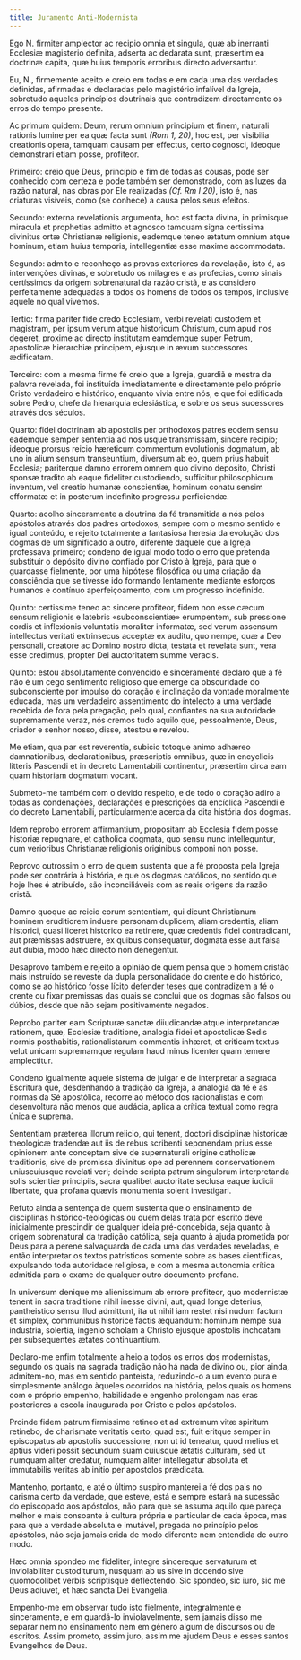 ```yaml
---
title: Juramento Anti-Modernista
---
```


<div class="side-by-side not-content">

Ego <span class="red">N.</span> firmiter amplector ac recipio omnia et singula, quæ ab inerranti Ecclesiæ magisterio definita, adserta ac dedarata sunt, præsertim ea doctrinæ capita, quæ huius temporis erroribus directo adversantur.

Eu, <span class="red">N.</span>, firmemente aceito e creio em todas e em cada uma das verdades definidas, afirmadas e declaradas pelo magistério infalível da Igreja, sobretudo aqueles princípios doutrinais que contradizem directamente os erros do tempo presente.

Ac primum quidem: Deum, rerum omnium principium et finem, naturali rationis lumine per ea quæ facta sunt <em>(Rom 1, 20)</em>, hoc est, per visibilia creationis opera, tamquam causam per effectus, certo cognosci, ideoque demonstrari etiam posse, profiteor.

Primeiro: creio que Deus, princípio e fim de todas as cousas, pode ser conhecido com certeza e pode também ser demonstrado, com as luzes da razão natural, nas obras por Ele realizadas <em>(Cf. Rm I 20)</em>, isto é, nas criaturas visíveis, como (se conhece) a causa pelos seus efeitos.

Secundo: externa revelationis argumenta, hoc est facta divina, in primisque miracula et prophetias admitto et agnosco tamquam signa certissima divinitus ortæ Christianæ religionis, eademque teneo ætatum omnium atque hominum, etiam huius temporis, intellegentiæ esse maxime accommodata.

Segundo: admito e reconheço as provas exteriores da revelação, isto é, as intervenções divinas, e sobretudo os milagres e as profecias, como sinais certíssimos da origem sobrenatural da razão cristã, e as considero perfeitamente adequadas a todos os homens de todos os tempos, inclusive aquele no qual vivemos.

Tertio: firma pariter fide credo Ecclesiam, verbi revelati custodem et magistram, per ipsum verum atque historicum Christum, cum apud nos degeret, proxime ac directo institutam eamdemque super Petrum, apostolicæ hierarchiæ principem, ejusque in ævum successores ædificatam.

Terceiro: com a mesma firme fé creio que a Igreja, guardiã e mestra da palavra revelada, foi instituída imediatamente e directamente pelo próprio Cristo verdadeiro e histórico, enquanto vivia entre nós, e que foi edificada sobre Pedro, chefe da hierarquia eclesiástica, e sobre os seus sucessores através dos séculos.

Quarto: fidei doctrinam ab apostolis per orthodoxos patres eodem sensu eademque semper sententia ad nos usque transmissam, sincere recipio; ideoque prorsus reicio hæreticum commentum evolutionis dogmatum, ab uno in alium sensum transeuntium, diversum ab eo, quem prius habuit Ecclesia; pariterque damno errorem omnem quo divino deposito, Christi sponsæ tradito ab eaque fideliter custodiendo, sufficitur philosophicum inventum, vel creatio humanæ conscientiæ, hominum conatu sensim efformatæ et in posterum indefinito progressu perficiendæ.

Quarto: acolho sinceramente a doutrina da fé transmitida a nós pelos apóstolos através dos padres ortodoxos, sempre com o mesmo sentido e igual conteúdo, e rejeito totalmente a fantasiosa heresia da evolução dos dogmas de um significado a outro, diferente daquele que a Igreja professava primeiro; condeno de igual modo todo o erro que pretenda substituir o depósito divino confiado por Cristo à Igreja, para que o guardasse fielmente, por uma hipótese filosófica ou uma criação da consciência que se tivesse ido formando lentamente mediante esforços humanos e contínuo aperfeiçoamento, com um progresso indefinido.

Quinto: certissime teneo ac sincere profiteor, fidem non esse cæcum sensum religionis e latebris «subconscientiæ» erumpentem, sub pressione cordis et inflexionis voluntatis moraliter informatæ, sed verum assensum intellectus veritati extrinsecus acceptæ ex auditu, quo nempe, quæ a Deo personali, creatore ac Domino nostro dicta, testata et revelata sunt, vera esse credimus, propter Dei auctoritatem summe veracis.

Quinto: estou absolutamente convencido e sinceramente declaro que a fé não é um cego sentimento religioso que emerge da obscuridade do subconsciente por impulso do coração e inclinação da vontade moralmente educada, mas um verdadeiro assentimento do intelecto a uma verdade recebida de fora pela pregação, pelo qual, confiantes na sua autoridade supremamente veraz, nós cremos tudo aquilo que, pessoalmente, Deus, criador e senhor nosso, disse, atestou e revelou.

Me etiam, qua par est reverentia, subicio totoque animo adhæreo damnationibus, declarationibus, præscriptis omnibus, quæ in encyclicis litteris Pascendi et in decreto Lamentabili continentur, præsertim circa eam quam historiam dogmatum vocant.

Submeto-me também com o devido respeito, e de todo o coração adiro a todas as condenações, declarações e prescrições da encíclica Pascendi e do decreto Lamentabili, particularmente acerca da dita história dos dogmas.

Idem reprobo errorem affirmantium, propositam ab Ecclesia fidem posse historiæ repugnare, et catholica dogmata, quo sensu nunc intelleguntur, cum verioribus Christianæ religionis originibus componi non posse.

Reprovo outrossim o erro de quem sustenta que a fé proposta pela Igreja pode ser contrária à história, e que os dogmas católicos, no sentido que hoje lhes é atribuído, são inconciliáveis com as reais origens da razão cristã.

Damno quoque ac reicio eorum sententiam, qui dicunt Christianum hominem eruditiorem induere personam duplicem, aliam credentis, aliam historici, quasi liceret historico ea retinere, quæ credentis fidei contradicant, aut præmissas adstruere, ex quibus consequatur, dogmata esse aut falsa aut dubia, modo hæc directo non denegentur.

Desaprovo também e rejeito a opinião de quem pensa que o homem cristão mais instruído se reveste da dupla personalidade do crente e do histórico, como se ao histórico fosse lícito defender teses que contradizem a fé o crente ou fixar premissas das quais se conclui que os dogmas são falsos ou dúbios, desde que não sejam positivamente negados.

Reprobo pariter eam Scripturæ sanctæ diiudicandæ atque interpretandæ rationem, quæ, Ecclesiæ traditione, analogia fidei et apostolicæ Sedis normis posthabitis, rationalistarum commentis inhæret, et criticam textus velut unicam supremamque regulam haud minus licenter quam temere amplectitur.

Condeno igualmente aquele sistema de julgar e de interpretar a sagrada Escritura que, desdenhando a tradição da Igreja, a analogia da fé e as normas da Sé apostólica, recorre ao método dos racionalistas e com desenvoltura não menos que audácia, aplica a crítica textual como regra única e suprema.

Sententiam præterea illorum reiicio, qui tenent, doctori disciplinæ historicæ theologicæ tradendæ aut iis de rebus scribenti seponendam prius esse opinionem ante conceptam sive de supernaturali origine catholicæ traditionis, sive de promissa divinitus ope ad perennem conservationem uniuscuiusque revelati veri; deinde scripta patrum singulorum interpretanda solis scientiæ principiis, sacra qualibet auctoritate seclusa eaque iudicii libertate, qua profana quævis monumenta solent investigari.

Refuto ainda a sentença de quem sustenta que o ensinamento de disciplinas histórico-teológicas ou quem delas trata por escrito deve inicialmente prescindir de qualquer ideia pré-concebida, seja quanto à origem sobrenatural da tradição católica, seja quanto à ajuda prometida por Deus para a perene salvaguarda de cada uma das verdades reveladas, e então interpretar os textos patrísticos somente sobre as bases científicas, expulsando toda autoridade religiosa, e com a mesma autonomia crítica admitida para o exame de qualquer outro documento profano.

In universum denique me alienissimum ab errore profiteor, quo modernistæ tenent in sacra traditione nihil inesse divini, aut, quad longe deterius, pantheistico sensu illud admittunt, ita ut nihil iam restet nisi nudum factum et simplex, communibus historice factis æquandum: hominum nempe sua industria, solertia, ingenio scholam a Christo ejusque apostolis inchoatam per subsequentes ætates continuantium.

Declaro-me enfim totalmente alheio a todos os erros dos modernistas, segundo os quais na sagrada tradição não há nada de divino ou, pior ainda, admitem-no, mas em sentido panteísta, reduzindo-o a um evento pura e simplesmente análogo àqueles ocorridos na história, pelos quais os homens com o próprio empenho, habilidade e engenho prolongam nas eras posteriores a escola inaugurada por Cristo e pelos apóstolos.

Proinde fidem patrum firmissime retineo et ad extremum vitæ spiritum retinebo, de charismate veritatis certo, quad est, fuit eritque semper in episcopatus ab apostolis successione, non ut id teneatur, quod melius et aptius videri possit secundum suam cuiusque ætatis culturam, sed ut numquam aliter credatur, numquam aliter intellegatur absoluta et immutabilis veritas ab initio per apostolos prædicata.

Mantenho, portanto, e até o último suspiro manterei a fé dos pais no carisma certo da verdade, que esteve, está e sempre estará na sucessão do episcopado aos apóstolos, não para que se assuma aquilo que pareça melhor e mais consoante à cultura própria e particular de cada época, mas para que a verdade absoluta e imutável, pregada no princípio pelos apóstolos, não seja jamais crida de modo diferente nem entendida de outro modo.

Hæc omnia spondeo me fideliter, integre sincereque servaturum et inviolabiliter custoditurum, nusquam ab us sive in docendo sive quomodolibet verbis scriptisque deflectendo. Sic spondeo, sic iuro, sic me Deus adiuvet, et hæc sancta Dei Evangelia.

Empenho-me em observar tudo isto fielmente, integralmente e sinceramente, e em guardá-lo inviolavelmente, sem jamais disso me separar nem no ensinamento nem em género algum de discursos ou de escritos. Assim prometo, assim juro, assim me ajudem Deus e esses santos Evangelhos de Deus.

</div>
